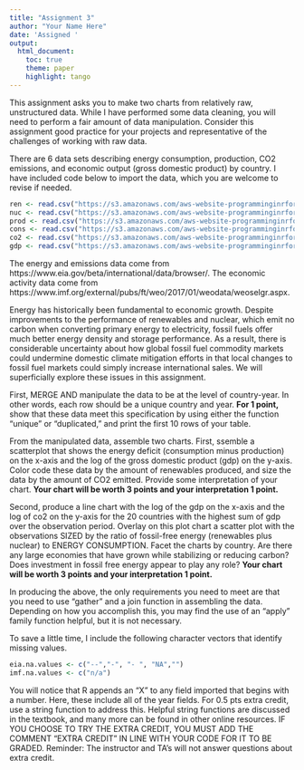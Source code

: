 ```yaml
---
title: "Assignment 3"
author: "Your Name Here"
date: 'Assigned '
output: 
  html_document:
    toc: true
    theme: paper
    highlight: tango
---
```


This assignment asks you to make two charts from relatively raw, unstructured data. While I have performed some data cleaning, you will need to perform a fair amount of data manipulation. Consider this assignment good practice for your projects and representative of the challenges of working with raw data. 

There are 6 data sets describing energy consumption, production, CO2 emissions, and economic output (gross domestic product) by country. I have included code below to import the data, which you are welcome to revise if needed. 

```r
ren <- read.csv("https://s3.amazonaws.com/aws-website-programminginrforanalytics-tbal0/data/EIA_renewables_terajoules.csv", header = TRUE)
nuc <- read.csv("https://s3.amazonaws.com/aws-website-programminginrforanalytics-tbal0/data/EIA_nuclear_terajoules.csv", header = TRUE)
prod <- read.csv("https://s3.amazonaws.com/aws-website-programminginrforanalytics-tbal0/data/EIA_production_terajoules.csv", header = TRUE)
cons <- read.csv("https://s3.amazonaws.com/aws-website-programminginrforanalytics-tbal0/data/EIA_consumption_terajoules.csv", header = TRUE)
co2 <- read.csv("https://s3.amazonaws.com/aws-website-programminginrforanalytics-tbal0/data/EIA_CO2_million_metric_tonnes.csv", header = TRUE)
gdp <- read.csv("https://s3.amazonaws.com/aws-website-programminginrforanalytics-tbal0/data/WEO_gdp_billions_US_dollars.csv", header = TRUE)
```

The energy and emissions data come from https://www.eia.gov/beta/international/data/browser/.
The economic activity data come from https://www.imf.org/external/pubs/ft/weo/2017/01/weodata/weoselgr.aspx.

Energy has historically been fundamental to economic growth. Despite improvements to the performance of renewables and nuclear, which emit no carbon when converting primary energy to electricity, fossil fuels offer much better energy density and storage performance. As a result, there is considerable uncertainty about how global fossil fuel commodity markets could undermine domestic climate mitigation efforts in that local changes to fossil fuel markets could simply increase international sales.  We will superficially explore these issues in this assignment. 

First, MERGE AND manipulate the data to be at the level of country-year. In other words, each row should be a unique country and year. **For 1 point,** show that these data meet this specification by using either the function "unique" or "duplicated," and print the first 10 rows of your table. 

From the manipulated data, assemble two charts. First, ssemble a scatterplot that shows the energy deficit (consumption minus production) on the x-axis and the log of the gross domestic product (gdp) on the y-axis. Color code these data by the amount of renewables produced, and size the data by the amount of CO2 emitted. Provide some interpretation of your chart. **Your chart will be worth 3 points and your interpretation 1 point.** 

Second, produce a line chart with the log of the gdp on the x-axis and the log of co2 on the y-axis for the 20 countries with the highest sum of gdp over the observation period. Overlay on this plot chart a scatter plot with the observations SIZED by the ratio of fossil-free energy (renewables plus nuclear) to ENERGY CONSUMPTION. Facet the charts by country. Are there any large economies that have grown while stabilizing or reducing carbon? Does investment in fossil free energy appear to play any role? **Your chart will be worth 3 points and your interpretation 1 point.**

In producing the above, the only requirements you need to meet are that you need to use "gather" and a join function in assembling the data. Depending on how you accomplish this, you may find the use of an "apply" family function helpful, but it is not necessary.  

To save a little time, I include the following character vectors that identify missing values. 

```r
eia.na.values <- c("--","-", "- ", "NA","")
imf.na.values <- c("n/a")
```

You will notice that R appends an "X" to any field imported that begins with a number. Here, these include all of the year fields. For 0.5 pts extra credit, use a string function to address this. Helpful string functions are discussed in the textbook, and many more can be found in other online resources. IF YOU CHOOSE TO TRY THE EXTRA CREDIT, YOU MUST ADD THE COMMENT "EXTRA CREDIT" IN LINE WITH YOUR CODE FOR IT TO BE GRADED. Reminder: The instructor and TA's will not answer questions about extra credit. 